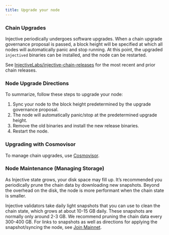 ```yaml
---
title: Upgrade your node
---
```


### Chain Upgrades

Injective periodically undergoes software upgrades. When a chain upgrade governance proposal is passed, a block height will be specified at which all nodes will automatically panic and stop running. At this point, the upgraded `injectived` binaries can be installed, and the node can be restarted.

See [InjectiveLabs/injective-chain-releases](https://github.com/InjectiveLabs/injective-chain-releases/releases) for the most recent and prior chain releases.

### Node Upgrade Directions

To summarize, follow these steps to upgrade your node:

1. Sync your node to the block height predetermined by the upgrade governance proposal.
2. The node will automatically panic/stop at the predetermined upgrade height.
3. Remove the old binaries and install the new release binaries.
4. Restart the node.

### Upgrading with Cosmovisor

To manage chain upgrades, use [Cosmovisor](./cosmovisor.md).

### Node Maintenance (Managing Storage)

As Injective state grows, your disk space may fill up. It’s recommended you periodically prune the chain data by downloading new snapshots. Beyond the overhead on the disk, the node is more performant when the chain state is smaller.

Injective validators take daily light snapshots that you can use to clean the chain state, which grows at about 10-15 GB daily. These snapshots are normally only around 2-3 GB. We recommend pruning the chain data every 300-400 GB. For links to snapshots as well as directions for applying the snapshot/syncing the node, see [Join Mainnet](./join-a-network.md).
